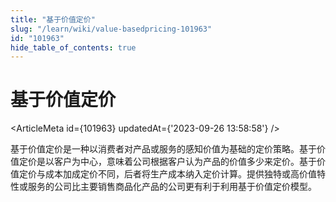 ```yaml
---
title: "基于价值定价"
slug: "/learn/wiki/value-basedpricing-101963"
id: "101963"
hide_table_of_contents: true
---
```



# 基于价值定价

<ArticleMeta id={101963} updatedAt={'2023-09-26 13:58:58'} />
<div className='border-solid border-b border-t-0 my-4 border-[var(--ifm-color-gray-300)]' />

基于价值定价是一种以消费者对产品或服务的感知价值为基础的定价策略。基于价值定价是以客户为中心，意味着公司根据客户认为产品的价值多少来定价。基于价值定价与成本加成定价不同，后者将生产成本纳入定价计算。提供独特或高价值特性或服务的公司比主要销售商品化产品的公司更有利于利用基于价值定价模型。
